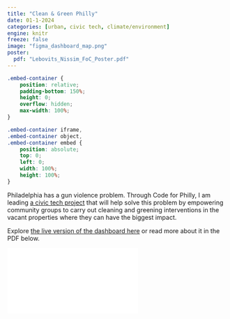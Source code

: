 ```yaml
---
title: "Clean & Green Philly"
date: 01-1-2024
categories: [urban, civic tech, climate/environment]
engine: knitr
freeze: false
image: "figma_dashboard_map.png"
poster:
  pdf: "Lebovits_Nissim_FoC_Poster.pdf"
---
```


```css
.embed-container {
    position: relative;
    padding-bottom: 150%;
    height: 0;
    overflow: hidden;
    max-width: 100%;
}

.embed-container iframe,
.embed-container object,
.embed-container embed {
    position: absolute;
    top: 0;
    left: 0;
    width: 100%;
    height: 100%;
}

```

Philadelphia has a gun violence problem. Through Code for Philly, I am leading [a civic tech project](https://github.com/CodeForPhilly/vacant-lots-proj) that will help solve this problem by empowering community groups to carry out cleaning and greening interventions in the vacant properties where they can have the biggest impact.

Explore [the live version of the dashboard here](https://www.cleanandgreenphilly.org/) or read more about it in the PDF below.

```{=html}
<!-- No changes needed for the embed-container -->
<div class="embed-container">
  <iframe src="`r rmarkdown::metadata$poster$pdf`" style="border: 2px"></iframe>
</div>
```
